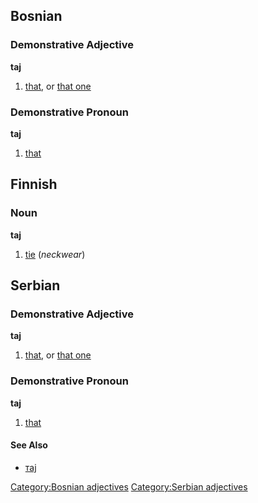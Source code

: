 ==Bosnian==
===Demonstrative Adjective===
'''taj'''
#[[that]], or [[that one]]
[[Category:Bosnian adjectives]]
===Demonstrative Pronoun===
'''taj'''
#[[that]]

==Finnish==
===Noun===
'''taj'''
#[[tie]] (''neckwear'')

==Serbian==
===Demonstrative Adjective===
'''taj'''
#[[that]], or [[that one]]
[[Category:Serbian adjectives]]

===Demonstrative Pronoun===
'''taj'''
#[[that]]
====See Also====
*[[тај]]